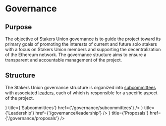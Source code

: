 
# Governance

## Purpose

The objective of Stakers Union governance is to guide the project toward its primary goals of promoting the interests of current and future solo stakers with a focus on Stakers Union members and supporting the decentralization of the Ethereum network. The governance structure aims to ensure a transparent and accountable management of the project.

## Structure

The Stakers Union governance structure is organized into [subcommittees](/governance/subcommittees) with associated [leaders](/governance/leadership), each of which is responsible for a specific aspect of the project.

<Cards>
  <Card
    icon={<FontAwesomeIcon icon={faSitemap} />}
    title={'Subcommittees'}
    href={'/governance/subcommittees'}
  />
  <Card
    icon={<FontAwesomeIcon icon={faUserTie} />}
    title={'Leadership'}
    href={'/governance/leadership'}
  />
  <Card
    icon={<FontAwesomeIcon icon={faCheckToSlot} />}
    title={'Proposals'}
    href={'/governance/proposals'}
  />
</Cards>
